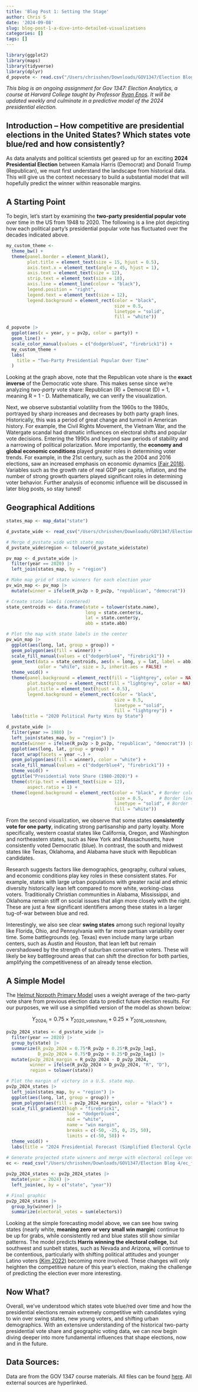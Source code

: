 ```yaml
---
title: 'Blog Post 1: Setting the Stage'
author: Chris S
date: '2024-09-08'
slug: blog-post-1-a-dive-into-detailed-visualizations
categories: []
tags: []
---
```


```r
library(ggplot2)
library(maps)
library(tidyverse)
library(dplyr)
d_popvote <- read.csv("/Users/chrisshen/Downloads/GOV1347/Election Blog 4/popvote_1948-2020.csv")
```

*This blog is an ongoing assignment for Gov 1347: Election Analytics, a course at Harvard College taught by Professor [Ryan Enos](https://www.ryandenos.com/). It will be updated weekly and culminate in a predictive model of the 2024 presidential election.*

## Introduction -- How competitive are presidential elections in the United States? Which states vote blue/red and how consistently?

As data analysts and political scientists get geared up for an exciting **2024 Presidential Election** between Kamala Harris (Democrat) and Donald Trump (Republican), we must first understand the landscape from historical data. This will give us the context necessary to build a substantial model that will hopefully predict the winner within reasonable margins.

## A Starting Point

To begin, let's start by examining the **two-party presidential popular vote** over time in the US from 1948 to 2020. The following is a line plot depicting how each political party's presidential popular vote has fluctuated over the decades indicated above.

```r
my_custom_theme <- 
  theme_bw() + 
  theme(panel.border = element_blank(),
        plot.title = element_text(size = 15, hjust = 0.5), 
        axis.text.x = element_text(angle = 45, hjust = 1),
        axis.text = element_text(size = 12),
        strip.text = element_text(size = 18),
        axis.line = element_line(colour = "black"),
        legend.position = "right",
        legend.text = element_text(size = 12),
        legend.background = element_rect(color = "black",
                                         size = 0.5,    
                                         linetype = "solid", 
                                         fill = "white"))

d_popvote |> 
  ggplot(aes(x = year, y = pv2p, color = party)) + 
  geom_line() + 
  scale_color_manual(values = c("dodgerblue4", "firebrick1")) + 
  my_custom_theme + 
  labs(
    title = "Two-Party Presidential Popular Over Time"
  )
```

Looking at the graph above, note that the Republican vote share is the **exact inverse** of the Democratic vote share. This makes sense since we're analyzing *two-party* vote share: Republican (R) + Democrat (D) = 1, meaning R = 1 - D. Mathematically, we can verify the visualization.

Next, we observe substantial volatility from the 1960s to the 1980s, portrayed by sharp increases and decreases by both party graph lines. Historically, this was a period of great change and turmoil in American history. For example, the Civil Rights Movement, the Vietnam War, and the Watergate scandal had dramatic influences on electoral shifts and popular vote decisions. Entering the 1990s and beyond saw periods of stability and a narrowing of political polarization. More importantly, the **economy and global economic conditions** played greater roles in determining voter trends. For example, in the 21st century, such as the 2004 and 2016 elections, saw an increased emphasis on economic dynamics [(Fair 2018)](https://fairmodel.econ.yale.edu/RAYFAIR/PDF/2018B.htm). Variables such as the growth rate of real GDP per capita, inflation, and the number of strong growth quarters played significant roles in determining voter behavior. Further analysis of economic influence will be discussed in later blog posts, so stay tuned!

## Geographical Additions

```r
states_map <- map_data("state")

d_pvstate_wide <- read_csv("/Users/chrisshen/Downloads/GOV1347/Election Blog 4/clean_wide_state_2pv_1948_2020.csv")

# Merge d_pvstate_wide with state_map
d_pvstate_wide$region <- tolower(d_pvstate_wide$state)

pv_map <- d_pvstate_wide |>
  filter(year == 2020) |>
  left_join(states_map, by = "region")

# Make map grid of state winners for each election year 
pv_win_map <- pv_map |> 
  mutate(winner = ifelse(R_pv2p > D_pv2p, "republican", "democrat"))

# Create state labels (centered)
state_centroids <- data.frame(state = tolower(state.name), 
                              long = state.center$x, 
                              lat = state.center$y, 
                              abb = state.abb)

# Plot the map with state labels in the center
pv_win_map |> 
  ggplot(aes(long, lat, group = group)) + 
  geom_polygon(aes(fill = winner)) + 
  scale_fill_manual(values = c("dodgerblue4", "firebrick1")) + 
  geom_text(data = state_centroids, aes(x = long, y = lat, label = abb), 
            color = "white", size = 3, inherit.aes = FALSE) + 
  theme_void() +
  theme(panel.background = element_rect(fill = "lightgrey", color = NA), 
        plot.background = element_rect(fill = "lightgrey", color = NA),
        plot.title = element_text(hjust = 0.5),
        legend.background = element_rect(color = "black",
                                         size = 0.5,    
                                         linetype = "solid", 
                                         fill = "lightgrey")) + 
  labs(title = "2020 Political Party Wins by State")

```
```r
d_pvstate_wide |> 
  filter(year >= 1980) |> 
  left_join(states_map, by = "region") |> 
  mutate(winner = ifelse(R_pv2p > D_pv2p, "republican", "democrat")) |> 
  ggplot(aes(long, lat, group = group)) +
  facet_wrap(facets = year ~.) + 
  geom_polygon(aes(fill = winner), color = "white") + 
  scale_fill_manual(values = c("dodgerblue4", "firebrick1")) + 
  theme_void() + 
  ggtitle("Presidential Vote Share (1980-2020)") + 
  theme(strip.text = element_text(size = 12), 
        aspect.ratio = 1) +
  theme(legend.background = element_rect(color = "black", # Border color
                                         size = 0.5,      # Border line thickness
                                         linetype = "solid", # Border line type
                                         fill = "white"))
```

From the second visualization, we observe that some states **consistently vote for one party**, indicating strong partisanship and party loyalty. More specifically, western coastal states like California, Oregon, and Washington and northeastern states, such as New York and Massachusetts, have consistently voted Democratic (blue). In contrast, the south and midwest states like Texas, Oklahoma, and Alabama have stuck with Republican candidates. 

Research suggests factors like demographics, geography, cultural values, and economic conditions play key roles in these consistent states. For example, states with large urban populations with greater racial and ethnic diversity historically lean left compared to more white, working-class voters. Traditionally Christian communities in Alabama, Mississippi, and Oklahoma remain stiff on social issues that align more closely with the right. These are just a few significant identifiers among these states in a larger tug-of-war between blue and red.

Interestingly, we also see clear **swing states** among such regional loyalty like Florida, Ohio, and Pennsylvania with far more partisan variability over time. Some battlegrounds (eg. Texas) even include many large urban centers, such as Austin and Houston, that lean left but remain overshadowed by the strength of suburban conservative voters. These will likely be key battleground areas that can shift the direction for both parties, amplifying the competitiveness of an already tense election.

## A Simple Model

The [Helmut Norpoth Primary Model](http://primarymodel.com/) uses a weight average of the two-party vote share from previous election data to predict future election results. For our purposes, we will use a simplified version of the model as shown below:

$$Y_{2024_i} = 0.75 \times Y_{2020\_voteshare_i} + 0.25 \times Y_{2016\_voteshare_i}$$

```r

pv2p_2024_states <- d_pvstate_wide |> 
  filter(year == 2020) |> 
  group_by(state) |> 
  summarize(R_pv2p_2024 = 0.75*R_pv2p + 0.25*R_pv2p_lag1, 
            D_pv2p_2024 = 0.75*D_pv2p + 0.25*D_pv2p_lag1) |> 
  mutate(pv2p_2024_margin = R_pv2p_2024 - D_pv2p_2024, 
         winner = ifelse(R_pv2p_2024 > D_pv2p_2024, "R", "D"), 
         region = tolower(state))

# Plot the margin of victory in a U.S. state map.
pv2p_2024_states |> 
  left_join(states_map, by = "region") |> 
  ggplot(aes(long, lat, group = group)) + 
  geom_polygon(aes(fill = pv2p_2024_margin), color = "black") + 
  scale_fill_gradient2(high = "firebrick1", 
                       low = "dodgerblue4", 
                       mid = "white", 
                       name = "win margin", 
                       breaks = c(-50, -25, 0, 25, 50), 
                       limits = c(-50, 50)) + 
  theme_void() +
  labs(title = "2024 Presidential Forecast (Simplified Electoral Cycle Model)")
 
# Generate projected state winners and merge with electoral college votes
ec <- read_csv("/Users/chrisshen/Downloads/GOV1347/Election Blog 4/ec_full.csv")

pv2p_2024_states <- pv2p_2024_states |> 
  mutate(year = 2024) |> 
  left_join(ec, by = c("state", "year"))

# Final graphic
pv2p_2024_states |> 
  group_by(winner) |> 
  summarize(electoral_votes = sum(electors))
```

Looking at the simple forecasting model above, we can see how swing states (nearly white, **meaning zero or very small win margin**) continue to be up for grabs, while consistently red and blue states still show similar patterns. The model predicts **Harris winning the electoral college**, but southwest and sunbelt states, such as Nevada and Arizona, will continue to be contentious, particularly with shifting political attitudes and younger Latino voters [(Kim 2022)](https://link.springer.com/article/10.1007/s11109-022-09816-z) becoming more involved. These changes will only heighten the competitive nature of this year's election, making the challenge of predicting the election ever more interesting.

## Now What?

Overall, we've understood which states vote blue/red over time and how the presidential elections remain extremely competitive with candidates vying to win over swing states, new young voters, and shifting urban demographics. With an extensive understanding of the historical two-party presidential vote share and geographic voting data, we can now begin diving deeper into more fundamental influences that shape elections, now and in the future.

## Data Sources:

Data are from the GOV 1347 course materials. All files can be found [here](https://github.com/cys9772/election-blog4). All external sources are hyperlinked.
